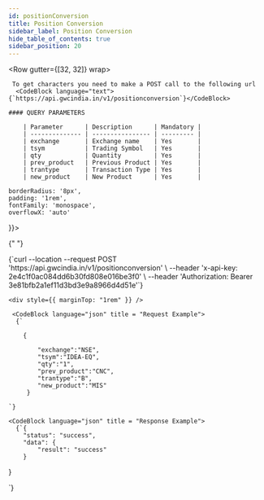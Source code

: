```yaml
---
id: positionConversion
title: Position Conversion
sidebar_label: Position Conversion
hide_table_of_contents: true
sidebar_position: 20
---
```



<Row gutter={[32, 32]} wrap>
  <Col xs={24} md={12}>
    
     To get characters you need to make a POST call to the following url 
      <CodeBlock language="text">{`https://api.gwcindia.in/v1/positionconversion`}</CodeBlock>

    #### QUERY PARAMETERS

        | Parameter      | Description      | Mandatory |
        | -------------- | ---------------- | --------- |
        | exchange       | Exchange name    | Yes       |
        | tsym           | Trading Symbol   | Yes       |
        | qty            | Quantity         | Yes       |
        | prev_product   | Previous Product | Yes       |
        | trantype       | Transaction Type | Yes       |
        | new_product    | New Product      | Yes       |

  </Col>

  <Col xs={24} md={12} lg = {12} style={{
  
    borderRadius: '8px',
    padding: '1rem',
    fontFamily: 'monospace',
    overflowX: 'auto'
  }}>

{" "}

<CodeBlock language="bash" title="curl / cURL">
  {`curl --location --request POST 'https://api.gwcindia.in/v1/positionconversion' \
--header 'x-api-key: 2e4c1f0ac084dd6b30fd808e016be3f0' \
--header 'Authorization: Bearer 3e81bfb2a1ef11d3bd3e9a8966d4d51e'`}
</CodeBlock>

    <div style={{ marginTop: "1rem" }} />

     <CodeBlock language="json" title = "Request Example">
      {`

        {

            "exchange":"NSE",
            "tsym":"IDEA-EQ",
            "qty":"1",
            "prev_product":"CNC",
            "trantype":"B",
            "new_product":"MIS"
         }

    `}

</CodeBlock>

    <CodeBlock language="json" title = "Response Example">
      {`{
        "status": "success",
        "data": {
            "result": "success"
        }

}

`}

</CodeBlock>

  </Col>
</Row>
